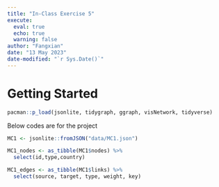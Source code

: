 ```yaml
---
title: "In-Class Exercise 5"
execute: 
  eval: true
  echo: true
  warning: false
author: "Fangxian"
date: "13 May 2023"
date-modified: "`r Sys.Date()`"
---
```


# Getting Started

```r
pacman::p_load(jsonlite, tidygraph, ggraph, visNetwork, tidyverse)
```

Below codes are for the project

```r
MC1 <- jsonlite::fromJSON("data/MC1.json")
```

```r
MC1_nodes <- as_tibble(MC1$nodes) %>%
  select(id,type,country)
```

```r
MC1_edges <- as_tibble(MC1$links) %>%
  select(source, target, type, weight, key)
```
